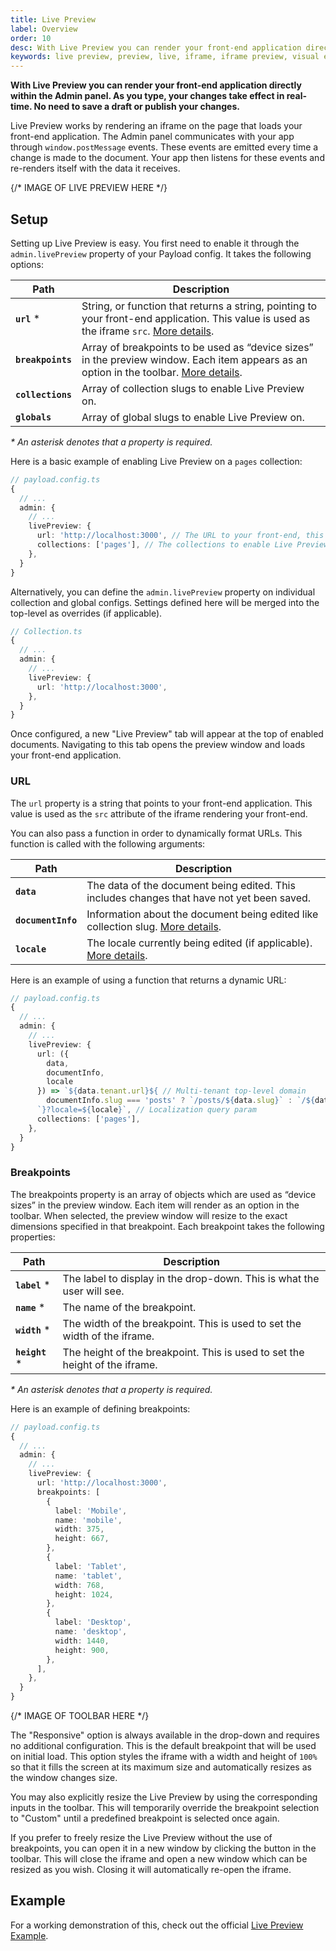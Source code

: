 ```yaml
---
title: Live Preview
label: Overview
order: 10
desc: With Live Preview you can render your front-end application directly within the Admin panel. Your changes take effect as you type. No save needed.
keywords: live preview, preview, live, iframe, iframe preview, visual editing, design
---
```


**With Live Preview you can render your front-end application directly within the Admin panel. As you type, your changes take effect in real-time. No need to save a draft or publish your changes.**

Live Preview works by rendering an iframe on the page that loads your front-end application. The Admin panel communicates with your app through `window.postMessage` events. These events are emitted every time a change is made to the document. Your app then listens for these events and re-renders itself with the data it receives.

{/* IMAGE OF LIVE PREVIEW HERE */}

## Setup

Setting up Live Preview is easy. You first need to enable it through the `admin.livePreview` property of your Payload config. It takes the following options:

| Path                  | Description                                                                                                                                                                                   |
| --------------------- | --------------------------------------------------------------------------------------------------------------------------------------------------------------------------------------------- |
| **`url`** \*          | String, or function that returns a string, pointing to your front-end application. This value is used as the iframe `src`. [More details](#url).                                              |
| **`breakpoints`**     | Array of breakpoints to be used as “device sizes” in the preview window. Each item appears as an option in the toolbar. [More details](#breakpoints).                                         |
| **`collections`**     | Array of collection slugs to enable Live Preview on.                                                                                                                                          |
| **`globals`**         | Array of global slugs to enable Live Preview on.                                                                                                                                              |

_\* An asterisk denotes that a property is required._

Here is a basic example of enabling Live Preview on a `pages` collection:

```ts
// payload.config.ts
{
  // ...
  admin: {
    // ...
    livePreview: {
      url: 'http://localhost:3000', // The URL to your front-end, this can also be a function (see below)
      collections: ['pages'], // The collections to enable Live Preview on (globals are also possible)
    },
  }
}
```

Alternatively, you can define the <code>admin.livePreview</code> property on individual collection and global configs. Settings defined here will be merged into the top-level as overrides (if applicable).

```ts
// Collection.ts
{
  // ...
  admin: {
    // ...
    livePreview: {
      url: 'http://localhost:3000',
    },
  }
}
```

Once configured, a new "Live Preview" tab will appear at the top of enabled documents. Navigating to this tab opens the preview window and loads your front-end application.

### URL

The `url` property is a string that points to your front-end application. This value is used as the `src` attribute of the iframe rendering your front-end.

You can also pass a function in order to dynamically format URLs. This function is called with the following arguments:

| Path                  | Description                                                                                                                                                                                 |
| --------------------- | ------------------------------------------------------------------------------------------------------------------------------------------------------------------------------------------- |
| **`data`**            | The data of the document being edited. This includes changes that have not yet been saved.                                                                                                  |
| **`documentInfo`**    | Information about the document being edited like collection slug. [More details](../admin/hooks#usedocumentinfo).                                                                           |
| **`locale`**          | The locale currently being edited (if applicable). [More details](../configuration/localization).                                                                         |

Here is an example of using a function that returns a dynamic URL:

```ts
// payload.config.ts
{
  // ...
  admin: {
    // ...
    livePreview: {
      url: ({
        data,
        documentInfo,
        locale
      }) => `${data.tenant.url}${ // Multi-tenant top-level domain
        documentInfo.slug === 'posts' ? `/posts/${data.slug}` : `/${data.slug}
      `}?locale=${locale}`, // Localization query param
      collections: ['pages'],
    },
  }
}
```

### Breakpoints

The breakpoints property is an array of objects which are used as “device sizes” in the preview window. Each item will render as an option in the toolbar. When selected, the preview window will resize to the exact dimensions specified in that breakpoint. Each breakpoint takes the following properties:

| Path                  | Description                                                                                                                                                                                 |
| --------------------- | ------------------------------------------------------------------------------------------------------------------------------------------------------------------------------------------- |
| **`label`** \*        | The label to display in the drop-down. This is what the user will see.                                                                                                                      |
| **`name`** \*         | The name of the breakpoint.                                                                                                                                                                 |
| **`width`** \*        | The width of the breakpoint. This is used to set the width of the iframe.                                                                                                                   |
| **`height`** \*       | The height of the breakpoint. This is used to set the height of the iframe.                                                                                                                 |

_\* An asterisk denotes that a property is required._

Here is an example of defining breakpoints:

```ts
// payload.config.ts
{
  // ...
  admin: {
    // ...
    livePreview: {
      url: 'http://localhost:3000',
      breakpoints: [
        {
          label: 'Mobile',
          name: 'mobile',
          width: 375,
          height: 667,
        },
        {
          label: 'Tablet',
          name: 'tablet',
          width: 768,
          height: 1024,
        },
        {
          label: 'Desktop',
          name: 'desktop',
          width: 1440,
          height: 900,
        },
      ],
    },
  }
}
```

{/* IMAGE OF TOOLBAR HERE */}

The "Responsive" option is always available in the drop-down and requires no additional configuration. This is the default breakpoint that will be used on initial load. This option styles the iframe with a width and height of `100%` so that it fills the screen at its maximum size and automatically resizes as the window changes size.

You may also explicitly resize the Live Preview by using the corresponding inputs in the toolbar. This will temporarily override the breakpoint selection to "Custom" until a predefined breakpoint is selected once again.

If you prefer to freely resize the Live Preview without the use of breakpoints, you can open it in a new window by clicking the button in the toolbar. This will close the iframe and open a new window which can be resized as you wish. Closing it will automatically re-open the iframe.

## Example

For a working demonstration of this, check out the official [Live Preview Example](https://github.com/payloadcms/payload/tree/main/examples/live-preview/payload).
